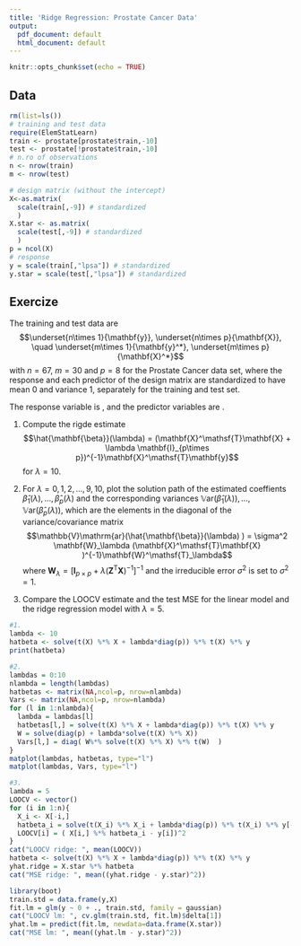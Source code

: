 ```yaml
---
title: 'Ridge Regression: Prostate Cancer Data'
output:
  pdf_document: default
  html_document: default
---
```


```r
knitr::opts_chunk$set(echo = TRUE)
```

## Data

```r
rm(list=ls())
# training and test data
require(ElemStatLearn)
train <- prostate[prostate$train,-10]
test <- prostate[!prostate$train,-10]
# n.ro of observations
n <- nrow(train)
m <- nrow(test)

# design matrix (without the intercept)
X<-as.matrix(
  scale(train[,-9]) # standardized 
  )
X.star <- as.matrix(
  scale(test[,-9]) # standardized 
  )
p = ncol(X)
# response
y = scale(train[,"lpsa"]) # standardized
y.star = scale(test[,"lpsa"]) # standardized
```

## Exercize

The training and test data are 
$$\underset{n\times 1}{\mathbf{y}}, \underset{n\times p}{\mathbf{X}}, \quad \underset{m\times 1}{\mathbf{y}^*}, \underset{m\times p}{\mathbf{X}^*}$$
with $n=67$, $m=30$ and $p=8$ for the Prostate Cancer data set, where the response and each predictor of the design matrix are standardized to have mean 0 and variance 1, separately for the training and test set. 

The response variable is \texttt{lpsa}, and the predictor variables are \texttt{lcavol, lweight, age, lbph, svi, lcp, gleason, pgg45}. 

1. Compute the rigde estimate
$$\hat{\mathbf{\beta}}(\lambda) = (\mathbf{X}^\mathsf{T}\mathbf{X} + \lambda \mathbf{I}_{p\times p})^{-1}\mathbf{X}^\mathsf{T}\mathbf{y}$$
for $\lambda=10$.

2. For $\lambda = 0, 1, 2,\ldots ,9,10$, plot the solution path of the estimated coeffients $\hat{\beta}_1(\lambda),\ldots,\hat{\beta}_p(\lambda)$ and the corresponding variances $\mathbb{V}\mathrm{ar}(\hat{\beta}_1(\lambda)), \ldots, \mathbb{V}\mathrm{ar}(\hat{\beta}_p(\lambda))$, which are the elements in the diagonal of the variance/covariance matrix
$$\mathbb{V}\mathrm{ar}(\hat{\mathbf{\beta}}(\lambda) ) = \sigma^2 \mathbf{W}_\lambda (\mathbf{X}^\mathsf{T}\mathbf{X} )^{-1}\mathbf{W}^\mathsf{T}_\lambda$$ where $\mathbf{W}_\lambda = [\mathbf{I}_{p\times p} + \lambda(\mathbf{Z}^\mathsf{T}\mathbf{X})^{-1}]^{-1}$ and the irreducible error $\sigma^2$ is set to $\sigma^2=1$.

3. Compare the LOOCV estimate and the test MSE for the linear model and the ridge regression model with $\lambda=5$. 

\newpage
 
```r
#1.
lambda <- 10
hatbeta <- solve(t(X) %*% X + lambda*diag(p)) %*% t(X) %*% y
print(hatbeta)

#2.
lambdas = 0:10
nlambda = length(lambdas) 
hatbetas <- matrix(NA,ncol=p, nrow=nlambda)
Vars <- matrix(NA,ncol=p, nrow=nlambda)
for (l in 1:nlambda){
  lambda = lambdas[l]
  hatbetas[l,] = solve(t(X) %*% X + lambda*diag(p)) %*% t(X) %*% y
  W = solve(diag(p) + lambda*solve(t(X) %*% X))
  Vars[l,] = diag( W%*% solve(t(X) %*% X) %*% t(W)  )
}
matplot(lambdas, hatbetas, type="l")
matplot(lambdas, Vars, type="l")

#3. 
lambda = 5
LOOCV <- vector()
for (i in 1:n){
  X_i <- X[-i,]
  hatbeta_i = solve(t(X_i) %*% X_i + lambda*diag(p)) %*% t(X_i) %*% y[-i] 
  LOOCV[i] = ( X[i,] %*% hatbeta_i - y[i])^2
}
cat("LOOCV ridge: ", mean(LOOCV))
hatbeta <- solve(t(X) %*% X + lambda*diag(p)) %*% t(X) %*% y
yhat.ridge = X.star %*% hatbeta
cat("MSE ridge: ", mean((yhat.ridge - y.star)^2))

library(boot)
train.std = data.frame(y,X)
fit.lm = glm(y ~ 0 + ., train.std, family = gaussian) 
cat("LOOCV lm: ", cv.glm(train.std, fit.lm)$delta[1])
yhat.lm = predict(fit.lm, newdata=data.frame(X.star))
cat("MSE lm: ", mean((yhat.lm - y.star)^2))
```
